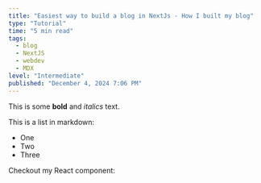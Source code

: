 ```yaml
---
title: "Easiest way to build a blog in NextJs - How I built my blog"
type: "Tutorial"
time: "5 min read"
tags: 
  - blog
  - NextJS
  - webdev
  - MDX
level: "Intermediate"
published: "December 4, 2024 7:06 PM"
---
```


This is some **bold** and _italics_ text.

This is a list in markdown:

- One
- Two
- Three

Checkout my React component:
